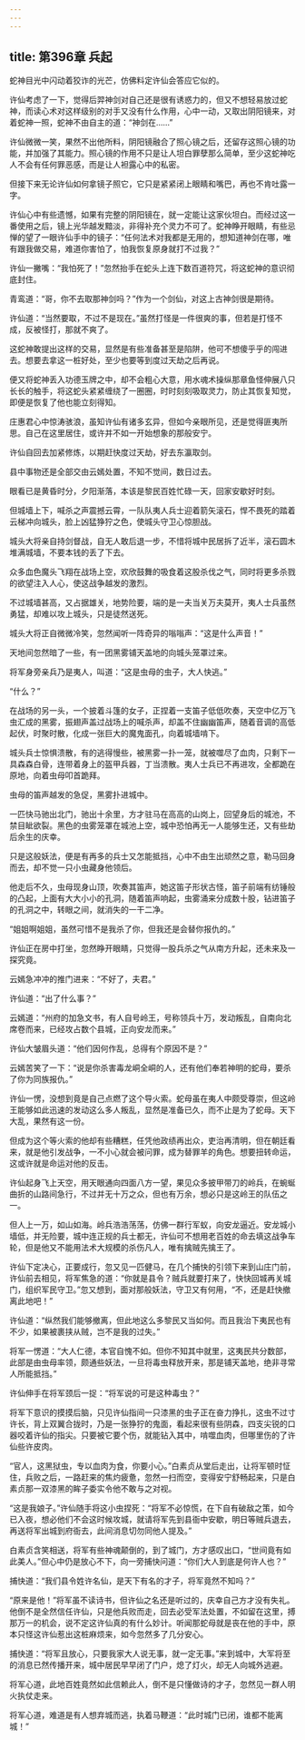 ```yaml
---
---
---
```

title: 第396章 兵起
---





蛇神目光中闪动着狡诈的光芒，仿佛料定许仙会答应它似的。

许仙考虑了一下，觉得后羿神剑对自己还是很有诱惑力的，但又不想轻易放过蛇神，而读心术对这样级别的对手又没有什么作用，心中一动，又取出阴阳镜来，对着蛇神一照，蛇神不由自主的道：“神剑在……”

许仙微微一笑，果然不出他所料，阴阳镜融合了照心镜之后，还留存这照心镜的功能，并加强了其能力。照心镜的作用不只是让人坦白罪孽那么简单，至少这蛇神吃人不会有任何罪恶感，而是让人袒露心中的私密。

但接下来无论许仙如何拿镜子照它，它只是紧紧闭上眼睛和嘴巴，再也不肯吐露一字。

许仙心中有些遗憾，如果有完整的阴阳镜在，就一定能让这家伙坦白。而经过这一番使用之后，镜上光华越发黯淡，非得补充个灵力不可了。蛇神睁开眼睛，有些忌惮的望了一眼许仙手中的镜子：“任何法术对我都是无用的，想知道神剑在哪，唯有跟我做交易，难道你害怕了，怕我恢复原身就打不过我？”

许仙一撇嘴：“我怕死了！”忽然抬手在蛇头上连下数百道符咒，将这蛇神的意识彻底封住。

青鸾道：“哥，你不去取那神剑吗？”作为一个剑仙，对这上古神剑很是期待。

许仙道：“当然要取，不过不是现在。”虽然打怪是一件很爽的事，但若是打怪不成，反被怪打，那就不爽了。

这蛇神敢提出这样的交易，显然是有些准备甚至是陷阱，他可不想傻乎乎的闯进去。想要去拿这一桩好处，至少也要等到度过天劫之后再说。

便又将蛇神丢入功德玉牌之中，却不会粗心大意，用水魂术操纵那章鱼怪伸展八只长长的触手，将这蛇头紧紧缠绕了一圈圈，时时刻刻吸取灵力，防止其恢复知觉，即便是恢复了他也能立刻得知。

庄惠君心中惊涛骇浪，虽知许仙有诸多玄异，但如今亲眼所见，还是觉得匪夷所思。自己在这里居住，或许并不如一开始想象的那般安宁。

许仙自回去加紧修炼，以期赶快度过天劫，好去东瀛取剑。

县中事物还是全部交由云嫣处置，不知不觉间，数日过去。

眼看已是黄昏时分，夕阳渐落，本该是黎民百姓忙碌一天，回家安歇好时刻。

但城墙上下，喊杀之声震撼云霄，一队队夷人兵士迎着箭矢滚石，悍不畏死的踏着云梯冲向城头，脸上凶猛狰狞之色，使城头守卫心惊胆战。

城头大将亲自持剑督战，自无人敢后退一步，不惜将城中民居拆了近半，滚石圆木堆满城墙，不要本钱的丢了下去。

众多血色魔头飞翔在战场上空，欢欣鼓舞的吸食着这股杀伐之气，同时将更多杀戮的欲望注入人心，使这战争越发的激烈。

不过城墙甚高，又占据雄关，地势险要，端的是一夫当关万夫莫开，夷人士兵虽然勇猛，却难以攻上城头，只是徒然送死。

城头大将正自微微冷笑，忽然闻听一阵奇异的嗡嗡声：“这是什么声音！”

天地间忽然暗了一些，有一团黑雾铺天盖地的向城头笼罩过来。

将军身旁亲兵乃是夷人，叫道：“这是虫母的虫子，大人快逃。”

“什么？”

在战场的另一头，一个披着斗篷的女子，正捏着一支笛子低低吹奏，天空中亿万飞虫汇成的黑雾，振翅声盖过战场上的喊杀声，却盖不住幽幽笛声，随着音调的高低起伏，时聚时散，化成一张巨大的魔鬼面孔，向着城墙啃下。

城头兵士惊惧溃散，有的逃得慢些，被黑雾一扑一笼，就被噬尽了血肉，只剩下一具森森白骨，连带着身上的盔甲兵器，丁当溃散。夷人士兵已不再进攻，全都跪在原地，向着虫母叩首跪拜。

虫母的笛声越发的急促，黑雾扑进城中。

一匹快马驰出北门，驰出十余里，方才驻马在高高的山岗上，回望身后的城池，不禁目眦欲裂。黑色的虫雾笼罩在城池上空，城中恐怕再无一人能够生还，又有些劫后余生的庆幸。

只是这般妖法，便是有再多的兵士又怎能抵挡，心中不由生出顽然之意，勒马回身而去，却不觉一只小虫藏身他领后。

他走后不久，虫母现身山顶，吹奏其笛声，她这笛子形状古怪，笛子前端有纺锤般的凸起，上面有大大小小的孔洞，随着笛声响起，虫雾涌来分成数十股，钻进笛子的孔洞之中，转眼之间，就消失的一干二净。

“姐姐啊姐姐，虽然可惜不是我杀了你，但我还是会替你报仇的。”

许仙正在房中打坐，忽然睁开眼睛，只觉得一股兵杀之气从南方升起，还未来及一探究竟。

云嫣急冲冲的推门进来：“不好了，夫君。”

许仙道：“出了什么事？”

云嫣道：“州府的加急文书，有人自号岭王，号称领兵十万，发动叛乱，自南向北席卷而来，已经攻占数个县城，正向安龙而来。”

许仙大皱眉头道：“他们因何作乱，总得有个原因不是？”

云嫣苦笑了一下：“说是你杀害毒龙峒全峒的人，还有他们奉若神明的蛇母，要杀了你为同族报仇。”

许仙一愣，没想到竟是自己点燃了这个导火索。蛇母虽在夷人中颇受尊崇，但这岭王能够如此迅速的发动这么多人叛乱，显然是准备已久，而不止是为了蛇母。天下大乱，果然有这一份。

但成为这个等火索的他却有些糟糕，任凭他政绩再出众，吏治再清明，但在朝廷看来，就是他引发战争，一不小心就会被问罪，成为替罪羊的角色。想要扭转命运，这或许就是命运对他的反击。

许仙起身飞上天空，用天眼通向四面八方一望，果见众多披甲带刀的岭兵，在蜿蜒曲折的山路间急行，不过并无十万之众，但也有万余，想必只是这岭王的队伍之一。

但人上一万，如山如海。岭兵浩浩荡荡，仿佛一群行军蚁，向安龙逼近。安龙城小墙低，并无险要，城中连正规的兵士都无，许仙可不想用老百姓的命去填这战争车轮，但是他又不能用法术大规模的杀伤凡人，唯有擒贼先擒王了。

许仙下定决心，正要成行，忽又见一匹健马，在几个捕快的引领下来到山庄门前，许仙前去相见，将军焦急的道：“你就是县令？贼兵就要打来了，快快回城再关城门，组织军民守卫。”忽又想到，面对那般妖法，守卫又有何用，“不，还是赶快撤离此地吧！”

许仙道：“纵然我们能够撤离，但此地这么多黎民又当如何。而且我治下夷民也有不少，如果被裹挟从贼，岂不是我的过失。”

将军一愣道：“大人仁德，本官自愧不如。但你不知其中就里，这夷民共分数部，此部是由虫母率领，颇通些妖法，一旦将毒虫释放开来，那是铺天盖地，绝非寻常人所能抵挡。”

许仙伸手在将军颈后一捉：“将军说的可是这种毒虫？”

将军下意识的摸摸后脑，只见许仙指间一只漆黑的虫子正在奋力挣扎，这虫不过寸许长，背上双翼合拢时，乃是一张狰狞的鬼面，看起来很有些阴森，四支尖锐的口器咬着许仙的指尖。只要被它要个伤，就能钻入其中，啃噬血肉，但哪里伤的了许仙些许皮肉。

“官人，这黑狱虫，专以血肉为食，你要小心。”白素贞从堂后走出，让将军顿时怔住，兵败之后，一路赶来的焦灼疲惫，忽然一扫而空，变得安宁舒畅起来，只是白素贞那一双漆黑的眸子委实令他不敢与之对视。

“这是我娘子。”许仙随手将这小虫捏死：“将军不必惊慌，在下自有破敌之策，如今已入夜，想必他们不会这时候攻城，就请将军先到县衙中安歇，明日等贼兵退去，再送将军出城到府衙去，此间消息切勿同他人提及。”

白素贞含笑相送，将军有些神魂颠倒的，到了城门，方才感叹出口，“世间竟有如此美人。”但心中仍是放心不下，向一旁捕快问道：“你们大人到底是何许人也？”

捕快道：“我们县令姓许名仙，是天下有名的才子，将军竟然不知吗？”

“原来是他！”将军虽不读诗书，但许仙之名还是听过的，庆幸自己方才没有失礼。他倒不是全然信任许仙，只是他兵败而走，回去必受军法处置，不如留在这里，搏那万一的机会，说不定这许仙真的有什么妙计。听闻那蛇母就是丧在他的手中，原本只怪这许仙惹出这桩麻烦来，如今忽然多了几分安心。

捕快道：“将军且放心，只要我家大人说无事，就一定无事。”来到城中，大军将至的消息已然传播开来，城中居民早早闭了门户，熄了灯火，却无人向城外逃避。

将军心道，此地百姓竟然如此信赖此人，倒不是只懂做诗的才子，忽然见一群人明火执仗走来。

将军心道，难道是有人想弃城而逃，执着马鞭道：“此时城门已闭，谁都不能离城！”